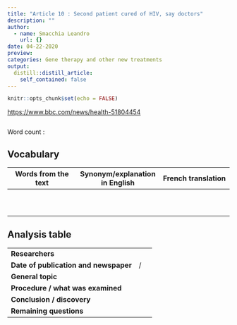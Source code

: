```yaml
---
title: "Article 10 : Second patient cured of HIV, say doctors"
description: ""
author:
  - name: Smacchia Leandro
    url: {}
date: 04-22-2020
preview: 
categories: Gene therapy and other new treatments
output:
  distill::distill_article:
    self_contained: false
---
```


```r
knitr::opts_chunk$set(echo = FALSE)
```

<https://www.bbc.com/news/health-51804454>


![]()


Word count : 


## Vocabulary 

| Words from the text | Synonym/explanation in English | French translation |
|--|--|--|
|  |  |  |
|  |  |  |
|  |  |  |
|  |  |  |
|  |  |  |
|  |  |  |
|  |  |  |
|  |  |  |
|  |  |  |
|  |  |  |


## Analysis table 

|  |  |  |
|--|--|--|
| **Researchers** |  |
| **Date of publication and newspaper** |  /  |
| **General topic** |  |
| **Procedure / what was examined** |  |
| **Conclusion / discovery** |  |
| **Remaining questions** |  |


